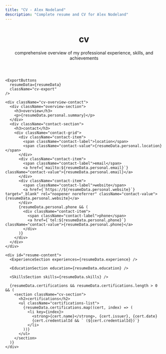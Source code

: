 ```yaml
---
title: "CV - Alex Nodeland"
description: "Complete resume and CV for Alex Nodeland"
---
```



<Layout>
  <SEO title="CV" />
  <div className="cv">
    <header className="cv-page-header">
      <h1>cv</h1>
      <p>comprehensive overview of my professional experience, skills, and achievements</p>
    </header>

    <ExportButtons 
      resumeData={resumeData} 
      className="cv-export"
    />
    
    <div className="cv-overview-contact">
      <div className="overview-section">
        <h3>overview</h3>
        <p>{resumeData.personal.summary}</p>
      </div>
      <div className="contact-section">
        <h3>contact</h3>
        <div className="contact-grid">
          <div className="contact-item">
            <span className="contact-label">location</span>
            <span className="contact-value">{resumeData.personal.location}</span>
          </div>
          <div className="contact-item">
            <span className="contact-label">email</span>
            <a href={`mailto:${resumeData.personal.email}`} className="contact-value">{resumeData.personal.email}</a>
          </div>
          <div className="contact-item">
            <span className="contact-label">website</span>
            <a href={`https://${resumeData.personal.website}`} target="_blank" rel="noopener noreferrer" className="contact-value">{resumeData.personal.website}</a>
          </div>
          {resumeData.personal.phone && (
            <div className="contact-item">
              <span className="contact-label">phone</span>
              <a href={`tel:${resumeData.personal.phone}`} className="contact-value">{resumeData.personal.phone}</a>
            </div>
          )}
        </div>
      </div>
    </div>
    
    <div id="resume-content">
      <ExperienceSection experiences={resumeData.experience} />
      
      <EducationSection education={resumeData.education} />
      
      <SkillsSection skills={resumeData.skills} />
      
      {resumeData.certifications && resumeData.certifications.length > 0 && (
        <section className="cv-section">
          <h2>certifications</h2>
          <ul className="certifications-list">
            {resumeData.certifications.map((cert, index) => (
              <li key={index}>
                <strong>{cert.name}</strong>, {cert.issuer}, {cert.date}
                {cert.credentialId && ` (${cert.credentialId})`}
              </li>
            ))}
          </ul>
        </section>
      )}
    </div>
  </div>
</Layout>
